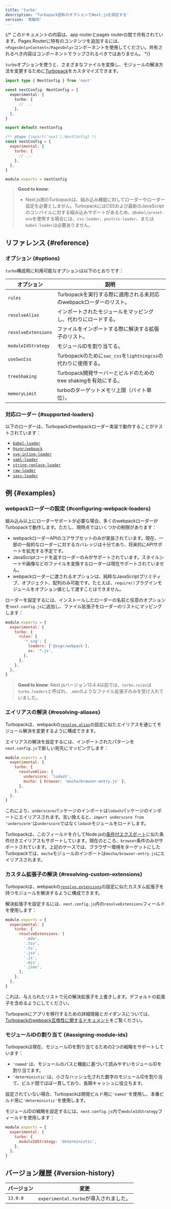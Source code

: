 ```yaml
---
title: 'turbo'
description: 'Turbopack固有のオプションでNext.jsを設定する'
version: '実験的'
---
```


{/* このドキュメントの内容は、app routerとpages routerの間で共有されています。Pages Routerに特有のコンテンツを追加するには、`<PagesOnly>Content</PagesOnly>`コンポーネントを使用してください。共有されるべき内容はコンポーネントでラップされるべきではありません。 */}

`turbo`オプションを使うと、さまざまなファイルを変換し、モジュールの解決方法を変更するために[Turbopack](/docs/architecture/turbopack)をカスタマイズできます。

<Tabs>
<TabItem value="ts" label="TypeScript">

```ts title="next.config.ts" switcher
import type { NextConfig } from 'next'

const nextConfig: NextConfig = {
  experimental: {
    turbo: {
      // ...
    },
  },
}

export default nextConfig
```

</TabItem>
<TabItem value="js" label="JavaScript">

```js title="next.config.js" switcher
/** @type {import('next').NextConfig} */
const nextConfig = {
  experimental: {
    turbo: {
      // ...
    },
  },
}

module.exports = nextConfig
```

</TabItem>
</Tabs>

> **Good to know**:
>
> - Next.js用のTurbopackは、組み込み機能に対してローダーやローダー設定を必要としません。TurbopackにはCSSおよび最新のJavaScriptのコンパイルに対する組み込みサポートがあるため、`@babel/preset-env`を使用する場合には、`css-loader`、`postcss-loader`、または`babel-loader`は必要ありません。

## リファレンス {#reference}

### オプション {#options}

`turbo`構成用に利用可能なオプションは以下のとおりです：

| オプション          | 説明                                                               |
| ------------------- | ------------------------------------------------------------------ |
| `rules`             | Turbopackを実行する際に適用される未対応のwebpackローダーのリスト。 |
| `resolveAlias`      | インポートされたモジュールをマッピングし、代わりにロードする。     |
| `resolveExtensions` | ファイルをインポートする際に解決する拡張子のリスト。               |
| `moduleIdStrategy`  | モジュールIDを割り当てる。                                         |
| `useSwcCss`         | Turbopackのために`swc_css`を`lightningcss`の代わりに使用する。     |
| `treeShaking`       | Turbopack開発サーバーとビルドのためのtree shakingを有効にする。    |
| `memoryLimit`       | turboのターゲットメモリ上限（バイト単位）。                        |

### 対応ローダー {#supported-loaders}

以下のローダーは、Turbopackのwebpackローダー実装で動作することがテストされています：

- [`babel-loader`](https://www.npmjs.com/package/babel-loader)
- [`@svgr/webpack`](https://www.npmjs.com/package/@svgr/webpack)
- [`svg-inline-loader`](https://www.npmjs.com/package/svg-inline-loader)
- [`yaml-loader`](https://www.npmjs.com/package/yaml-loader)
- [`string-replace-loader`](https://www.npmjs.com/package/string-replace-loader)
- [`raw-loader`](https://www.npmjs.com/package/raw-loader)
- [`sass-loader`](https://www.npmjs.com/package/sass-loader)

## 例 {#examples}

### webpackローダーの設定 {#configuring-webpack-loaders}

組み込み以上にローダーサポートが必要な場合、多くのwebpackローダーがTurbopackで動作します。ただし、現時点ではいくつかの制限があります：

- webpackローダーAPIのコアサブセットのみが実装されています。現在、一部の一般的なローダーに対するカバレッジは十分であり、将来的にAPIサポートを拡充する予定です。
- JavaScriptコードを返すローダーのみがサポートされています。スタイルシートや画像などのファイルを変換するローダーは現在サポートされていません。
- webpackローダーに渡されるオプションは、純粋なJavaScriptプリミティブ、オブジェクト、配列のみ可能です。たとえば、`require()`プラグインモジュールをオプション値として渡すことはできません。

ローダーを設定するには、インストールしたローダーの名前と任意のオプションを`next.config.js`に追加し、ファイル拡張子をローダーのリストにマッピングします：

```js title="next.config.js"
module.exports = {
  experimental: {
    turbo: {
      rules: {
        '*.svg': {
          loaders: ['@svgr/webpack'],
          as: '*.js',
        },
      },
    },
  },
}
```

> **Good to know**: Next.jsバージョン13.4.4以前では、`turbo.rules`は`turbo.loaders`と呼ばれ、`.mdx`のようなファイル拡張子のみを受け入れていました。

### エイリアスの解決 {#resolving-aliases}

Turbopackは、webpackの[`resolve.alias`](https://webpack.js.org/configuration/resolve/#resolvealias)の設定に似たエイリアスを通じてモジュール解決を変更するように構成できます。

エイリアスの解決を設定するには、インポートされたパターンを`next.config.js`で新しい宛先にマッピングします：

```js title="next.config.js"
module.exports = {
  experimental: {
    turbo: {
      resolveAlias: {
        underscore: 'lodash',
        mocha: { browser: 'mocha/browser-entry.js' },
      },
    },
  },
}
```

これにより、`underscore`パッケージのインポートは`lodash`パッケージのインポートにエイリアスされます。言い換えると、`import underscore from 'underscore'`は`underscore`ではなく`lodash`モジュールをロードします。

Turbopackは、このフィールドを介してNode.jsの[条件付エクスポート](https://nodejs.org/docs/latest-v18.x/api/packages.html#conditional-exports)に似た条件付きエイリアスもサポートしています。現在のところ、`browser`条件のみがサポートされています。上記のケースでは、ブラウザー環境をターゲットにしたTurbopackでは、`mocha`モジュールのインポートは`mocha/browser-entry.js`にエイリアスされます。

### カスタム拡張子の解決 {#resolving-custom-extensions}

Turbopackは、webpackの[`resolve.extensions`](https://webpack.js.org/configuration/resolve/#resolveextensions)の設定に似たカスタム拡張子を持つモジュールを解決するように構成できます。

解決拡張子を設定するには、`next.config.js`内の`resolveExtensions`フィールドを使用します：

```js title="next.config.js"
module.exports = {
  experimental: {
    turbo: {
      resolveExtensions: [
        '.mdx',
        '.tsx',
        '.ts',
        '.jsx',
        '.js',
        '.mjs',
        '.json',
      ],
    },
  },
}
```

これは、与えられたリストで元の解決拡張子を上書きします。デフォルトの拡張子を含めるようにしてください。

Turbopackにアプリを移行するための詳細情報とガイダンスについては、[Turbopackのwebpack互換性に関するドキュメント](https://turbo.build/pack/docs/migrating-from-webpack)をご覧ください。

### モジュールIDの割り当て {#assigning-module-ids}

Turbopackは現在、モジュールIDを割り当てるための2つの戦略をサポートしています：

- `'named'`は、モジュールのパスと機能に基づいて読みやすいモジュールIDを割り当てます。
- `'deterministic'`は、小さなハッシュ化された数字のモジュールIDを割り当て、ビルド間でほぼ一貫しており、長期キャッシュに役立ちます。

設定されていない場合、Turbopackは開発ビルド用に`'named'`を使用し、本番ビルド用に`'deterministic'`を使用します。

モジュールIDの戦略を設定するには、`next.config.js`内で`moduleIdStrategy`フィールドを使用します：

```js title="next.config.js"
module.exports = {
  experimental: {
    turbo: {
      moduleIdStrategy: 'deterministic',
    },
  },
}
```

## バージョン履歴 {#version-history}

| バージョン | 変更                                   |
| ---------- | -------------------------------------- |
| `13.0.0`   | `experimental.turbo`が導入されました。 |
